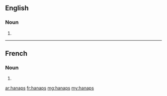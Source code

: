 ==English==

===Noun===
{{head|en|plural}}

# {{plural of|hanap|lang=en}}

----

==French==

===Noun===
{{head|fr|plural|g=?}}

# {{plural of|hanap|lang=fr}}

[[ar:hanaps]]
[[fr:hanaps]]
[[mg:hanaps]]
[[my:hanaps]]
